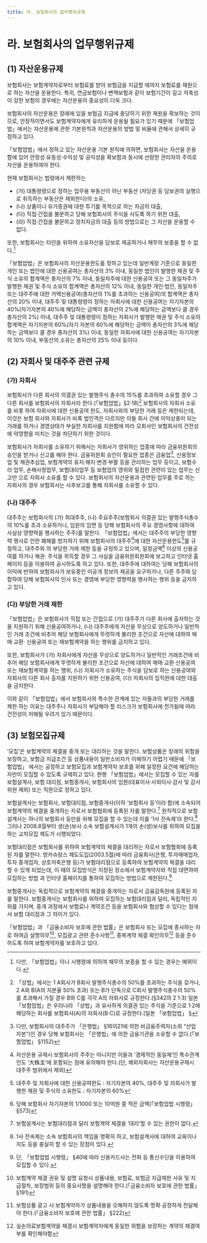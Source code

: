 ```yaml
---
title: 라. 보험회사의 업무행위규제
---
```


# 라. 보험회사의 업무행위규제

## (1) 자산운용규제
보험회사는 보험계약자로부터 보험료를 받아 보험금을 지급할 때까지 보험료를 재원으로 하는 자산을 운용한다. 특히, 연금보험이나 변액보험과 같이 보험기간이 길고 저축성이 강한 보험의 경우에는 자산운용의 중요성이 더욱 크다.

보험회사의 자산운용은 장래에 있을 보험금 지급에 충당하기 위한 재원을 확보하는 것이므로, 안정적이면서도 보험계약자에게 유리하게 운용될 필요가 있기 때문에 「보험업법」에서는 자산운용에 관한 기본원칙과 자산운용의 방법 및 비율에 관해서 상세히 규정하고 있다.

「보험업법」에서 정하고 있는 자산운용 기본 원칙에 의하면, 보험회사는 자산을 운용함에 있어 안정성·유동성·수익성 및 공익성을 확보함과 동시에 선량한 관리자의 주의로 자산을 운용하여야 한다.

현재 보험회사는 법령에서 제한하는
- (가) 대통령령으로 정하는 업무용 부동산이 아닌 부동산 (저당권 등 담보권의 실행으로 취득하는 부동산은 제외한다)의 소유,
- (나) 상품이나 유가증권에 대한 투기를 목적으로 하는 자금의 대출,
- (다) 직접·간접을 불문하고 당해 보험회사의 주식을 사도록 하기 위한 대출,
- (라) 직접·간접을 불문하고 정치자금의 대출 등의 방법으로는 그 자산을 운용할 수 없다.

또한, 보험회사는 타인을 위하여 소유자산을 담보로 제공하거나 채무의 보증을 할 수 없다.[^1]

「보험업법」은 보험회사의 자산운용한도를 정하고 있는데 일반계정 기준으로 동일한 개인 또는 법인에 대한 신용공여는 총자산의 3% 이내, 동일한 법인이 발행한 채권 및 주식 소유의 합계액은 총자산의 7% 이내, 동일차주에 대한 신용공여 또는 그 동일차주가 발행한 채권 및 주식 소유의 합계액은 총자산의 12% 이내, 동일한 개인·법인, 동일차주 또는 대주주에 대한 거액신용공여(총자산의 1%를 초과하는 신용공여)의 합계액은 총자산의 20% 이내, 대주주 및 대통령령이 정하는 자회사에 대한 신용공여는 자기자본의 40%(자기자본의 40%에 해당하는 금액이 총자산의 2%에 해당하는 금액보다 클 경우 총자산의 2%) 이내, 대주주 및 대통령령이 정하는 자회사가 발행한 채권 및 주식 소유의 합계액은 자기자본의 60%(자기 자본의 60%에 해당하는 금액이 총자산의 3%에 해당하는 금액보다 클 경우 총자산의 3%) 이내, 동일한 자회사에 대한 신용공여는 자기자본의 10% 이내, 부동산의 소유는 총자산의 25% 이내 등이다.

[^1]: 다만, 「보험업법」이나 시행령에 의하여 채무의 보증을 할 수 있는 경우는 예외이다.

## (2) 자회사 및 대주주 관련 규제
### (가) 자회사
보험회사가 다른 회사의 의결권 있는 발행주식 총수의 15%를 초과하여 소유할 경우 그 다른 회사를 보험회사의 자회사라 한다.(「보험업법」§2·18)[^2] 보험회사의 자회사 소유를 비롯 하여 자회사에 대한 신용공여 한도, 자회사와의 부당한 거래 등은 제한되는데, 이것은 보험 회사와 자회사가 비록 법인격은 다르지만 이들 회사 간에 이익상충이 되는 거래를 하거나 경영상태가 부실한 자회사를 지원함에 따라 모회사인 보험회사의 건전성에 악영향을 미치는 것을 차단하기 위한 것이다.

보험회사가 자회사를 소유하기 위해서는 자회사가 영위하는 업종에 따라 금융위원회의 승인을 받거나 신고를 해야 한다. 금융위원회 승인이 필요한 업종은 금융업[^3], 신용정보업 및 채권추심업, 보험계약의 유지·해지·변경·부활 등을 관리하는 업무 등이고, 보험수리 업무, 손해사정업무, 보험대리업무 등 보험업의 영위와 밀접한 관련이 있는 업무는 신고만 으로 자회사 소유를 할 수 있다. 보험회사의 자산운용과 관련된 업무를 주로 하는 자회사의 경우 보험회사는 사후보고를 통해 자회사를 소유할 수 있다.

### (나) 대주주
대주주는 보험회사의 (가) 최대주주, (나) 주요주주(보험회사 의결권 있는 발행주식총수의 10%를 초과 소유하거나, 임원의 임면 등 당해 보험회사의 주요 경영사항에 대하여 사실상 영향력을 행사하는 주주)를 말한다. 「보험업법」에서는 대주주의 부당한 영향력 행사로 인한 폐해를 방지하기 위해 보험회사의 대주주[^4]에 대한 자산운용한도[^5]를 규정하고, 대주주와 의 부당한 거래 제한 등을 규정하고 있으며, 일정금액[^6] 이상의 신용공여를 하거나 채권· 주식을 취득할 경우 그 사실을 금융위원회원회에 보고하고 인터넷 홈페이지 등을 이용하여 공시하도록 하고 있다. 또한, 대주주에 대하여는 당해 보험회사의 이익에 반하여 보험회사가 보유중인 미공개 정보의 제공을 요구하거나, 다른 주주와 담합하여 당해 보험회사의 인사 또는 경영에 부당한 영향력을 행사하는 행위 등을 금지하고 있다.

[^2]: 「상법」에서는 1 A회사가 B회사 발행주식총수의 50%를 초과하는 주식을 갖거나, 2 A와 B(A의 지분율 50% 초과) 또는 B가 단독으로 C회사 발행주식총수의 50%를 초과해서 가질 경우 B와 C를 각각 A의 자회사로 규정한다.(§342의 2 1·3) 일본 「보험업법」은 우리나라 「상법」과 유사하게 의결권 있는 주식을 기준으로 1·2에 해당하는 회사를 보험회사(A)의 자회사(B·C)로 규정한다.(일본 「보험업법」 §[^11]
[^3]: 다만, 보험회사의 대주주가 「은행법」 §16의21에 의한 비금융주력자(소위 “산업자본”)인 경우 당해 보험회사는 「은행법」에 의한 금융기관을 소유할 수 없다.(「보험업법」 §1152)
[^4]: 자산운용 규제시 보험회사의 주주는 아니지만 이들과 ‘경제적인 동일체’인 특수관계인도 ‘大株主’에 포함되는 점에 유의해야 한다.(단, 해외자회사는 자산운용규제시 대주주 범위에서 제외)
[^5]: 대주주 및 자회사에 대한 신용공여한도 : 자기자본의 40%, 대주주 및 자회사가 발행한 채권 및 주식의 소유한도 : 자기자본의 60%
[^6]: 당해 보험회사 자기자본의 1/1000 또는 10억원 중 적은 금액(「보험업법 시행령」 §573)

### (다) 부당한 거래 제한
「보험업법」은 보험회사가 직접 또는 간접으로 (가) 대주주가 다른 회사에 출자하는 것을 지원하기 위해 신용공여하거나, (나) 대주주에게 자산을 무상으로 양도하거나 일반적인 거래 조건에 비추어 해당 보험회사에게 뚜렷하게 불리한 조건으로 자산에 대하여 매매·교환· 신용공여 또는 재보험계약을 하는 행위를 금지하고 있다.

또한, 보험회사가 (가) 자회사에게 자산을 무상으로 양도하거나 일반적인 거래조건에 비추어 해당 보험회사에게 뚜렷하게 불리한 조건으로 자산에 대하여 매매·교환·신용공여 또는 재보험계약을 하는 행위, (나) 자회사가 소유하는 주식을 담보로 하는 신용공여와 자회사의 다른 회사 출자를 지원하기 위한 신용공여, (다) 자회사의 임직원에 대한 대출을 금지한다.

이와 같이 「보험업법」에서 보험회사와 특수한 관계에 있는 자들과의 부당한 거래를 제한 하는 이유는 대주주나 자회사가 부담해야 할 리스크가 보험회사에 전가됨에 따라 건전성이 저해될 우려가 있기 때문이다.

## (3) 보험모집규제
‘모집’은 보험계약의 체결을 중개 또는 대리하는 것을 말한다. 보험상품은 장래의 위험을 보장하고, 보험금 지급조건 등 상품내용이 일반소비자가 이해하기 어렵기 때문에 「보험업법」 에서는 공정하고 보험모집과 보험계약자 보호를 위해 일정한 요건에 해당하는 자만이 모집할 수 있도록 규제하고 있다. 현행 「보험업법」에서는 모집할 수 있는 자를 보험설계사, 보험 대리점, 보험중개사, 보험회사의 임원(대표이사·사외이사·감사 및 감사위원 제외) 또는 직원으로 정하고 있다.

보험설계사는 보험회사, 보험대리점, 보험중개사(이하 ‘보험회사 등’이라 함)에 소속되어 보험계약의 체결을 중개하는 자로서 보험협회에 등록된 자를 말한다.[^7] 원칙적으로 보험 설계사는 하나의 보험회사 등만을 위해 모집을 할 수 있는데 이를 ‘1사 전속제’라 한다.[^8] 그러나 2008.8월부터 생(손)보사 소속 보험설계사가 1개의 손(생)보사를 위하여 모집을 하는 교차모집 제도가 시행되었다.

보험대리점은 보험회사를 위하여 보험계약의 체결을 대리하는 자로서 보험협회에 등록된 자를 말한다. 방카슈랑스 제도도입(2003.5월)에 따라 금융회사(은행, 투자매매업자, 투자 중개업자, 상호저축은행 등)가 보험대리점으로 등록하여 보험계약의 체결을 대리할 수 있게 되었는데, 이 때의 모집방식은 지정된 장소에서 보험계약자와 직접 대면하여 모집하는 방법 과 인터넷 홈페이지를 통하여 모집하는 방법으로 제한된다.[^9]

보험중개사는 독립적으로 보험계약의 체결을 중개하는 자로서 금융감독원에 등록된 자를 말한다. 보험중개사는 보험회사를 위하여 모집하는 보험대리점과 달리, 독립적인 지위를 가지며, 중개 과정에서 보험료나 계약조건 등을 보험회사와 협상할 수 있다는 점에서 보험 대리점과 그 차이가 있다.

「보험업법」과 「금융소비자 보호에 관한 법률」은 보험회사 또는 모집에 종사하는 자로 하여금 설명의무[^10], 모집광고 관련 준수사항[^11], 중복계약 체결 확인의무[^12] 등을 준수하도록 하여 보험계약자를 보호하고 있다.

[^7]: 보험설계사는 보험대리점과 달리 보험계약 체결을 ‘대리’할 수 있는 권한이 없다.
[^8]: 1사 전속제는 소속 보험회사의 책임을 명확히 하고, 보험설계사에 대하여 교육이나 지도 등을 충실히 할 수 있는 장점이 있다.
[^9]: 단, 「보험업법 시행령」 §40에 따라 신용카드사는 전화 등 통신수단을 이용하여 모집할 수 있다.
[^10]: 보험계약 체결 권유 및 설명 요청시 상품내용, 보험료, 보험금 지급제한 사유 및 지급절차, 보장범위 등의 중요사항을 설명해야 한다.(「금융소비자 보호에 관한 법률」 §191)
[^11]: 보험상품 광고 시 보험계약자가 상품내용을 오해하지 않도록 명확·공정하게 전달해야 한다.(「금융소비자 보호에 관한 법률」 §222)
[^12]: 실손의료보험계약을 체결시 보험계약자에게 동일한 위험을 보장하는 계약의 체결여부를 확인해야함
